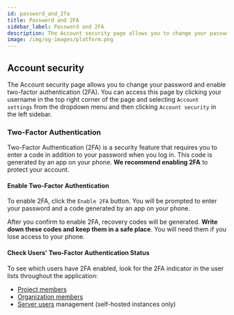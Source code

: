 ---
id: password_and_2fa
title: Password and 2FA
sidebar_label: Password and 2FA
description: The Account security page allows you to change your password and enable two-factor authentication (2FA).
image: /img/og-images/platform.png
---


## Account security

The Account security page allows you to change your password and enable two-factor authentication (2FA).
You can access this page by clicking your username in the top right corner of the page and selecting `Account settings` from the dropdown menu and then clicking `Account security` in the left sidebar.

<ScreenshotWrapper
  src="/img/docs/platform/account-security.webp"
  alt="Account security page"
/>

### Two-Factor Authentication

Two-Factor Authentication (2FA) is a security feature that requires you to enter a code in addition to your password when you log in.
This code is generated by an app on your phone. **We recommend enabling 2FA** to protect your account.

#### Enable Two-Factor Authentication

To enable 2FA, click the `Enable 2FA` button. You will be prompted to enter your password and a code generated by an app on your phone.

<ScreenshotWrapper src="/img/docs/platform/two-factor.webp" alt="Enable 2FA" />

After you confirm to enable 2FA, recovery codes will be generated. **Write down these codes and keep them in a safe place**. You will need them if you lose access to your phone.

#### Check Users' Two-Factor Authentication Status

To see which users have 2FA enabled, look for the 2FA indicator in the user lists throughout the application:

- [Project members](/platform/projects_and_organizations/project_settings)
- [Organization members](/platform/projects_and_organizations/organization_settings)
- [Server users](/platform/self_hosting/configuration) management (self-hosted instances only)

<ScreenshotWrapper
  src="/img/docs/platform/two-factor-user.webp"
  alt="Overview enabled 2FA"
/>

